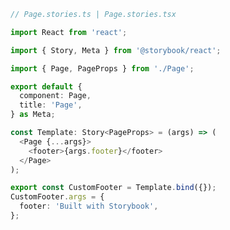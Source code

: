 ```ts
// Page.stories.ts | Page.stories.tsx

import React from 'react';

import { Story, Meta } from '@storybook/react';

import { Page, PageProps } from './Page';

export default {
  component: Page,
  title: 'Page',
} as Meta;

const Template: Story<PageProps> = (args) => (
  <Page {...args}>
    <footer>{args.footer}</footer>
  </Page>
);

export const CustomFooter = Template.bind({});
CustomFooter.args = {
  footer: 'Built with Storybook',
};
```
